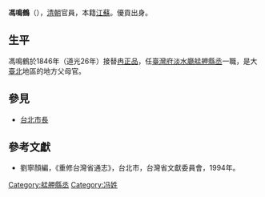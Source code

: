 '''馮鳴鶴'''（{{bd|？||？||}}），[[清朝|清朝]]官員，本籍[[江蘇|江蘇]]。優貢出身。

== 生平 ==
馮鳴鶴於1846年（道光26年）接替[[冉正品|冉正品]]，任[[臺灣府淡水廳艋舺縣丞|臺灣府淡水廳艋舺縣丞]]一職，是大[[臺北|臺北]]地區的地方父母官。

==參見==
*[[台北市長|台北市長]]

==參考文獻==
*劉寧顏編，《重修台灣省通志》，台北市，台灣省文獻委員會，1994年。

{{start box}}
{{s-off}}
{{s-before|[[冉正品|冉正品]]}}
{{s-title|[[艋舺|艋舺]][[縣丞|縣丞]]|1846年上任}}
{{s-after|[[馬慶釗|馬慶釗]]}}
{{end box}}

[[Category:艋舺縣丞|Category:艋舺縣丞]]
[[Category:冯姓|Category:冯姓]]